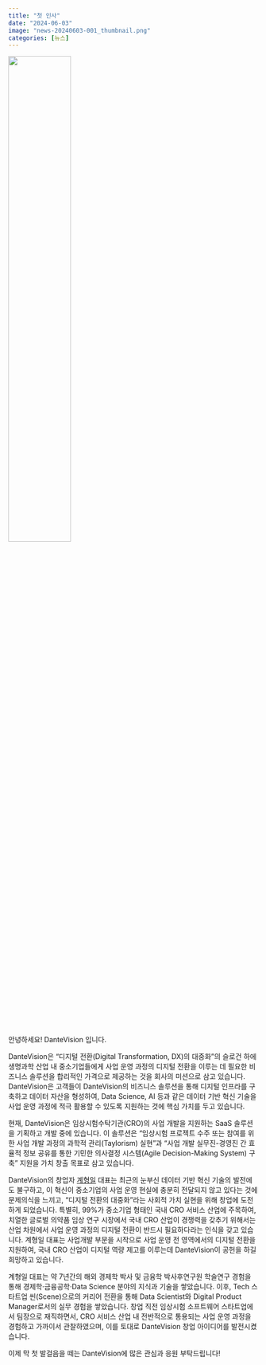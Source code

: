 ```yaml
---
title: "첫 인사"
date: "2024-06-03"
image: "news-20240603-001_thumbnail.png"
categories: [뉴스]
---
```


:::{.news-body}


::::{.container-fluid .text-center .mt-5 .mb-5}
![](news-20240603-001_image.jpg){.img-fluid width="50%"}
::::


안녕하세요! DanteVision 입니다.

DanteVision은 "디지털 전환(Digital Transformation, DX)의 대중화"의 슬로건 하에 생명과학 산업 내 중소기업들에게 사업 운영 과정의 디지털 전환을 이루는 데 필요한 비즈니스 솔루션을 합리적인 가격으로 제공하는 것을 회사의 미션으로 삼고 있습니다. DanteVision은 고객들이 DanteVision의 비즈니스 솔루션을 통해 디지털 인프라를 구축하고 데이터 자산을 형성하여, Data Science, AI 등과 같은 데이터 기반 혁신 기술을 사업 운영 과정에 적극 활용할 수 있도록 지원하는 것에 핵심 가치를 두고 있습니다.

현재, DanteVision은 임상시험수탁기관(CRO)의 사업 개발을 지원하는 SaaS 솔루션을 기획하고 개발 중에 있습니다. 이 솔루션은 “임상시험 프로젝트 수주 또는 참여를 위한 사업 개발 과정의 과학적 관리(Taylorism) 실현”과 “사업 개발 실무진-경영진 간 효율적 정보 공유를 통한 기민한 의사결정 시스템(Agile Decision-Making System) 구축” 지원을 가치 창출 목표로 삼고 있습니다.

DanteVision의 창업자 [계형일](https://www.linkedin.com/in/henrykye){target="_blank"} 대표는 최근의 눈부신 데이터 기반 혁신 기술의 발전에도 불구하고, 이 혁신이 중소기업의 사업 운영 현실에 충분히 전달되지 않고 있다는 것에 문제의식을 느끼고, "디지털 전환의 대중화"라는 사회적 가치 실현을 위해 창업에 도전하게 되었습니다. 특별히, 99%가 중소기업 형태인 국내 CRO 서비스 산업에 주목하여, 치열한 글로벌 의약품 임상 연구 시장에서 국내 CRO 산업이 경쟁력을 갖추기 위해서는 산업 차원에서 사업 운영 과정의 디지털 전환이 반드시 필요하다라는 인식을 갖고 있습니다. 계형일 대표는 사업개발 부문을 시작으로 사업 운영 전 영역에서의 디지털 전환을 지원하여, 국내 CRO 산업이 디지털 역량 제고를 이루는데 DanteVision이 공헌을 하길 희망하고 있습니다.

계형일 대표는 약 7년간의 해외 경제학 박사 및 금융학 박사후연구원 학술연구 경험을 통해 경제학&CenterDot;금융공학&CenterDot;Data Science 분야의 지식과 기술을 쌓았습니다. 이후, Tech 스타트업 씬(Scene)으로의 커리어 전환을 통해 Data Scientist와 Digital Product Manager로서의 실무 경험을 쌓았습니다. 창업 직전 임상시험 소프트웨어 스타트업에서 팀장으로 재직하면서, CRO 서비스 산업 내 전반적으로 통용되는 사업 운영 과정을 경험하고 가까이서 관찰하였으며, 이를 토대로 DanteVision 창업 아이디어를 발전시켰습니다.


이제 막 첫 발걸음을 떼는 DanteVision에 많은 관심과 응원 부탁드립니다!


:::
